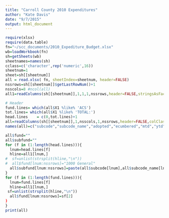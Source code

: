 ```yaml
---
title: "Carroll County 2010 Expenditures"
author: "Kate Davis"
date: "9/7/2015"
output: html_document
---
```


```r
require(xlsx)
require(data.table)
fn="~/scc_documents/2010_Expediture_Budget.xlsx"
wb=loadWorkbook(fn)
sh=getSheets(wb)
sheetnames=names(sh)
cclass=c('character',rep('numeric',16))
sheetnum=1
sheet=sh[[sheetnum]]
all = read.xlsx( fn, sheetIndex=sheetnum, header=FALSE)
nssrows=sh[[sheetnum]]$getLastRowNum()+1
nsscols=8 #ncol(all)
all1=readColumns(sh[[sheetnum]],1,1,1,nssrows,header=FALSE,stringsAsFactors=F)

# Header
fund.lines= which(all$X1 %like% 'ACS')
tot.lines= which(all$X1 %like% 'TOTAL:')
head.lines    = c(0,tot.lines)+1
all=readColumns(sh[[sheetnum]],1,nsscols,1,nssrows,header=FALSE,colClasses=c('numeric','character',rep('numeric',nsscols-3),'character'))
names(all)=c("subcode","subcode_name","adopted","ecumbered","mtd","ytd","balance","percent_budget")
```

```r
all$fund=""
all$subfund=""
for (f in (1:length(head.lines))){
  lnum=head.lines[f]
  hline=all1[lnum,]
#  sf=unlist(strsplit(hline,"\n"))
#  all$fund[lnum:nssrows]="1000 General"
  all$subfund[lnum:nssrows]=paste(all$subcode[lnum],all$subcode_name[lnum])
}
for (f in (1:length(fund.lines))){
  lnum=fund.lines[f]
  hline=all1[lnum,]
 sf=unlist(strsplit(hline,"\n"))
  all$fund[lnum:nssrows]=sf[2]
)
}
print(all)
```


